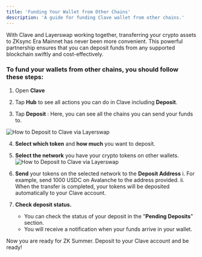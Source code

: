 ```yaml
---
title: 'Funding Your Wallet from Other Chains'
description: 'A guide for funding Clave wallet from other chains.'
---
```



With Clave and Layerswap working together, transferring your crypto assets to ZKsync Era Mainnet has never been more convenient. This powerful partnership ensures that you can deposit funds from any supported blockchain swiftly and cost-effectively.

### To fund your wallets from other chains, you should follow these steps:

1. Open **Clave**

2. Tap **Hub** to see all actions you can do in Clave including **Deposit**.

3. Tap **Deposit** : Here, you can see all the chains you can send your funds to.

![How to Deposit to Clave via Layerswap](./images/layerswap1.png)


4. **Select which token** and **how much** you want to deposit.


5. **Select the network** you have your crypto tokens on other wallets.
![How to Deposit to Clave via Layerswap](./images/layerswap2.png)

6. **Send** your tokens on the selected network to the **Deposit Address**
    i. For example, send 1000 USDC on Avalanche to the address provided.
    ii. When the transfer is completed, your tokens will be deposited automatically to your Clave account.
7. **Check deposit status.**
    - You can check the status of your deposit in the "**Pending Deposits**" section.
    - You will receive a notification when your funds arrive in your wallet.
    

Now you are ready for ZK Summer. Deposit to your Clave account and be ready!